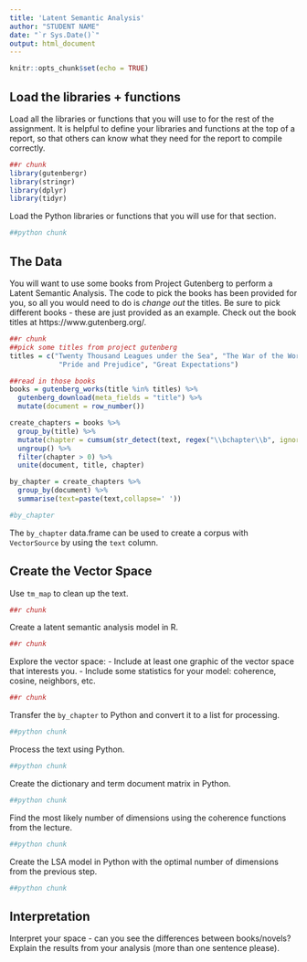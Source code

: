 ```yaml
---
title: 'Latent Semantic Analysis'
author: "STUDENT NAME"
date: "`r Sys.Date()`"
output: html_document
---
```


```r
knitr::opts_chunk$set(echo = TRUE)
```

## Load the libraries + functions

Load all the libraries or functions that you will use to for the rest of the assignment. It is helpful to define your libraries and functions at the top of a report, so that others can know what they need for the report to compile correctly.

```r
##r chunk
library(gutenbergr)
library(stringr)
library(dplyr)
library(tidyr)
```

Load the Python libraries or functions that you will use for that section. 

```python
##python chunk
```

## The Data

You will want to use some books from Project Gutenberg to perform a Latent Semantic Analysis. The code to pick the books has been provided for you, so all you would need to do is *change out* the titles. Be sure to pick different books - these are just provided as an example. Check out the book titles at https://www.gutenberg.org/. 

```r
##r chunk
##pick some titles from project gutenberg
titles = c("Twenty Thousand Leagues under the Sea", "The War of the Worlds",
            "Pride and Prejudice", "Great Expectations")

##read in those books
books = gutenberg_works(title %in% titles) %>%
  gutenberg_download(meta_fields = "title") %>% 
  mutate(document = row_number())

create_chapters = books %>% 
  group_by(title) %>%
  mutate(chapter = cumsum(str_detect(text, regex("\\bchapter\\b", ignore_case = TRUE)))) %>% 
  ungroup() %>%
  filter(chapter > 0) %>%
  unite(document, title, chapter) 

by_chapter = create_chapters %>% 
  group_by(document) %>% 
  summarise(text=paste(text,collapse=' '))

#by_chapter
```

The `by_chapter` data.frame can be used to create a corpus with `VectorSource` by using the `text` column. 

## Create the Vector Space

Use `tm_map` to clean up the text. 

```r
##r chunk 

```

Create a latent semantic analysis model in R. 

```r
##r chunk

```

Explore the vector space:
  - Include at least one graphic of the vector space that interests you. 
  - Include some statistics for your model: coherence, cosine, neighbors, etc. 

```r
##r chunk

```

Transfer the `by_chapter` to Python and convert it to a list for processing. 

```python
##python chunk

```

Process the text using Python. 

```python
##python chunk

```

Create the dictionary and term document matrix in Python.

```python
##python chunk

```

Find the most likely number of dimensions using the coherence functions from the lecture. 

```python
##python chunk

```

Create the LSA model in Python with the optimal number of dimensions from the previous step.

```python
##python chunk

```

## Interpretation

Interpret your space - can you see the differences between books/novels? Explain the results from your analysis (more than one sentence please). 
  


